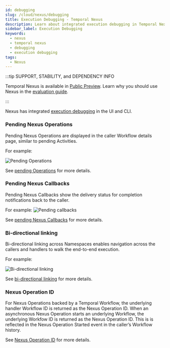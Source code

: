 ```yaml
---
id: debugging
slug: /cloud/nexus/debugging
title: Execution Debugging - Temporal Nexus
description: Learn about integrated execution debugging in Temporal Nexus
sidebar_label: Execution Debugging
keywords:
  - nexus
  - temporal nexus
  - debugging
  - execution debugging
tags:
  - Nexus
---
```


:::tip SUPPORT, STABILITY, and DEPENDENCY INFO

Temporal Nexus is available in [Public Preview](/evaluate/development-production-features/release-stages#public-preview).
Learn why you should use Nexus in the [evaluation guide](/evaluate/nexus).

:::

Nexus has integrated [execution debugging](/nexus/execution-debugging) in the UI and CLI.

### Pending Nexus Operations
Pending Nexus Operations are displayed in the caller Workflow details page, similar to pending Activities.

For example:

![Pending Operations](/img/nexus/pending-nexus-operations.png)

See [pending Operations](/nexus/execution-debugging#pending-operations) for more details.

### Pending Nexus Callbacks

Pending Nexus Callbacks show the delivery status for completion notifications back to the caller.

For example:
![Pending callbacks](/img/nexus/nexus-callback.png)

See [pending Nexus Callbacks](/nexus/execution-debugging#pending-callbacks) for more details.

### Bi-directional linking

Bi-directional linking across Namespaces enables navigation across the callers and handlers to walk the end-to-end execution.

For example:

![Bi-directional linking](/img/nexus/nexus-bi-directional-linking.png)

See [bi-directional linking](/nexus/execution-debugging#bi-directional-linking) for more details.

### Nexus Operation ID
For Nexus Operations backed by a Temporal Workflow, the underlying handler Workflow ID is returned as the Nexus Operation ID.
When an asynchronous Nexus Operation starts an underlying Workflow, the underlying Workfow ID is returned as the Nexus Operation ID.
This is is reflected in the Nexus Operation Started event in the caller’s Workflow history.

See [Nexus Operation ID](/nexus/execution-debugging#nexus-operation-id) for more details.